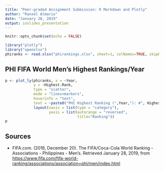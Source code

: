 ```yaml
---
title: "Peer-graded Assignment Submission: R Markdown and Plotly"
author: "Ranxel Almario"
date: "January 28, 2019"
output: ioslides_presentation
---
```


```r
knitr::opts_chunk$set(echo = FALSE)
```

```r
library("plotly")
library("openxlsx")
phiranks <- read.xlsx("phirankings.xlsx", sheet=1, colNames=TRUE, skipEmptyRows = FALSE, skipEmptyCols = TRUE, fillMergedCells = FALSE, startRow = 1)
```

## PHI FIFA World Men's Highest Rankings/Year
```r
p <- plot_ly(phiranks, x = ~Year,
             y = ~Highest.Rank, 
             type = "scatter", 
             mode = "lines+markers", 
             hoverinfo = "text",
             text = ~paste0("PHI Highest Ranking (",Year,"): #", Highest.Rank))  %>% 
             layout(xaxis = list(type = "category"), 
                    yaxis = list(autorange = "reversed", 
                                 title="Ranking"))
p
```

## Sources

- FIFA.com. (2018, December 20). The FIFA/Coca-Cola World Ranking - Associations - Philippines - Men's. Retrieved January 28, 2019, from [https://www.fifa.com/fifa-world-ranking/associations/association=phi/men/index.html](https://www.fifa.com/fifa-world-ranking/associations/association=phi/men/index.html)

